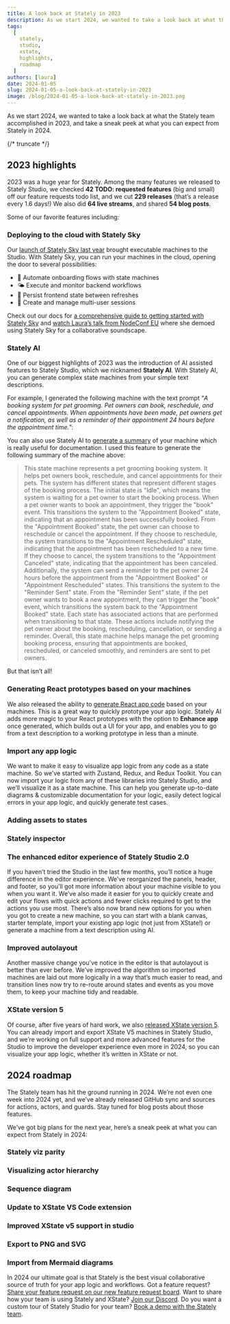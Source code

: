 ```yaml
---
title: A look back at Stately in 2023
description: As we start 2024, we wanted to take a look back at what the Stately team accomplished in 2023, and take a sneak peek at what you can expect from Stately in 2024.
tags:
  [
    stately,
    studio,
    xstate,
    highlights,
    roadmap
  ]
authors: [laura]
date: 2024-01-05
slug: 2024-01-05-a-look-back-at-stately-in-2023
image: /blog/2024-01-05-a-look-back-at-stately-in-2023.png
---
```


As we start 2024, we wanted to take a look back at what the Stately team accomplished in 2023, and take a sneak peek at what you can expect from Stately in 2024.

{/* truncate */}

## 2023 highlights

2023 was a huge year for Stately. Among the many features we released to Stately Studio, we checked **42 TODO: requested features** (big and small) off our feature requests todo list, and we cut **229 releases** (that’s a release every 1.6 days!) We also did **64 live streams**, and shared **54 blog posts**.

Some of our favorite features including:

### Deploying to the cloud with Stately Sky

Our [launch of Stately Sky last year](/blog/2023-11-13-introducing-stately-sky) brought executable machines to the Studio. With Stately Sky, you can run your machines in the cloud, opening the door to several possibilities:

- 🤖 Automate onboarding flows with state machines
- 🌤️ Execute and monitor backend workflows
- 🎨 Persist frontend state between refreshes
- 👯 Create and manage multi-user sessions

Check out our docs for [a comprehensive guide to getting started with Stately Sky](/docs/stately-sky-getting-started) and [watch Laura’s talk from NodeConf EU](https://www.youtube.com/watch?v=FamZ0grhyK8) where she demoed using Stately Sky for a collaborative soundscape.

### Stately AI

One of our biggest highlights of 2023 was the introduction of AI assisted features to Stately Studio, which we nicknamed **Stately AI**. With Stately AI, you can generate complex state machines from your simple text descriptions. 

For example, I generated the following machine with the text prompt “*A booking system for pet grooming. Pet owners can book, reschedule, and cancel appointments. When appointments have been made, pet owners get a notification, as well as a reminder of their appointment 24 hours before the appointment time.*”:

<EmbedMachine embedURL="https://stately.ai/registry/editor/embed/092bf401-2d65-48ae-969c-99b4a7eeb87f?machineId=f6aea607-9319-462c-a241-0736a1d2b001" title="Pet grooming booking system" />

You can also use Stately AI to [generate a summary](TODO:) of your machine which is really useful for documentation. I used this feature to generate the following summary of the machine above:

> This state machine represents a pet grooming booking system. It helps pet owners book, reschedule, and cancel appointments for their pets. The system has different states that represent different stages of the booking process. The initial state is "Idle", which means the system is waiting for a pet owner to start the booking process. When a pet owner wants to book an appointment, they trigger the "book" event. This transitions the system to the "Appointment Booked" state, indicating that an appointment has been successfully booked. From the "Appointment Booked" state, the pet owner can choose to reschedule or cancel the appointment. If they choose to reschedule, the system transitions to the "Appointment Rescheduled" state, indicating that the appointment has been rescheduled to a new time. If they choose to cancel, the system transitions to the "Appointment Canceled" state, indicating that the appointment has been canceled. Additionally, the system can send a reminder to the pet owner 24 hours before the appointment from the "Appointment Booked" or "Appointment Rescheduled" states. This transitions the system to the "Reminder Sent" state. From the "Reminder Sent" state, if the pet owner wants to book a new appointment, they can trigger the "book" event, which transitions the system back to the "Appointment Booked" state. Each state has associated actions that are performed when transitioning to that state. These actions include notifying the pet owner about the booking, rescheduling, cancellation, or sending a reminder. Overall, this state machine helps manage the pet grooming booking process, ensuring that appointments are booked, rescheduled, or canceled smoothly, and reminders are sent to pet owners.

But that isn’t all!

### Generating React prototypes based on your machines

We also released the ability to [generate React app code](TODO:) based on your machines. This is a great way to quickly prototype your app logic. Stately AI adds more magic to your React prototypes with the option to **Enhance app** once generated, which builds out a UI for your app, and enables you to go from a text description to a working prototype in less than a minute.

### Import any app logic

We want to make it easy to visualize app logic from any code as a state machine. So we’ve started with Zustand, Redux, and Redux Toolkit. You can now import your logic from any of these libraries into Stately Studio, and we’ll visualize it as a state machine. This can help you generate up-to-date diagrams & customizable documentation for your logic, easily detect logical errors in your app logic, and quickly generate test cases.

### Adding assets to states

### Stately inspector

### The enhanced editor experience of Stately Studio 2.0

If you haven’t tried the Studio in the last few months, you’ll notice a huge difference in the editor experience. We’ve reorganized the panels, header, and footer, so you’ll got more information about your machine visible to you when you want it. We’ve also made it easier for you to quickly create and edit your flows with quick actions and fewer clicks required to get to the actions you use most. There’s also now brand new options for you when you got to create a new machine, so you can start with a blank canvas, starter template, import your existing app logic (not just from XState!) or generate a machine from a text description using AI.

### Improved autolayout

Another massive change you’ve notice in the editor is that autolayout is better than ever before. We’ve improved the algorithm so imported machines are laid out more logically in a way that’s much easier to read, and transition lines now try to re-route around states and events as you move them, to keep your machine tidy and readable.

### XState version 5

Of course, after five years of hard work, we also [released XState version 5](/blog/2023-12-01-xstate-v5). You can already import and export XState V5 machines in Stately Studio, and we’re working on full support and more advanced features for the Studio to improve the developer experience even more in 2024, so you can visualize your app logic, whether it’s written in XState or not.

## 2024 roadmap

The Stately team has hit the ground running in 2024. We’re not even one week into 2024 yet, and we’ve already released GitHub sync and sources for actions, actors, and guards. Stay tuned for blog posts about those features.

We’ve got big plans for the next year, here’s a sneak peek at what you can expect from Stately in 2024:

### Stately viz parity
### Visualizing actor hierarchy
### Sequence diagram
### Update to XState VS Code extension
### Improved XState v5 support in studio
### Export to PNG and SVG
### Import from Mermaid diagrams


In 2024 our ultimate goal is that Stately is the best visual collaborative source of truth for your app logic and workflows. Got a feature request? [Share your feature request on our new feature request board](https://feedback.stately.ai/). Want to share how your team is using Stately and XState? [Join our Discord](https://discord.stately.ai). Do you want a custom tour of Stately Studio for your team? [Book a demo with the Stately team](https://calendly.com/d/yc8-3hq-rpc/request-a-demo).